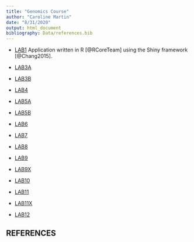 ```yaml
---
title: "Genomics Course"
author: "Caroline Martin"
date: "8/31/2020"
output: html_document
bibliography: Data/references.bib
---
```

* [LAB1](LAB1_CarolineMartin.html)
Application written in R [@RCoreTeam] using the Shiny framework [@Chang2015].

* [LAB3A](Lab-3A.html)

* [LAB3B](Lab-3B.html) 

* [LAB4](LAB4.html)

* [LAB5A]()

* [LAB5B](LAB5B.html)

* [LAB6](LAB6.html)

* [LAB7](LAB7.html)

* [LAB8](LAB8.html)

* [LAB9]()

* [LAB9X](LAB9x.html)

* [LAB10](LAB10.html)

* [LAB11](LAB11.html)

* [LAB11X](LAB11x.html)

* [LAB12]()

## REFERENCES